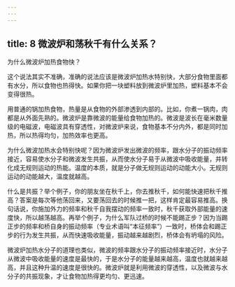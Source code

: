 ```yaml
---
---
---
```

title: 8 微波炉和荡秋千有什么关系？
---




为什么微波炉加热食物快？

这个说法其实不准确，准确的说法应该是微波炉加热水特别快，大部分食物里面都有水分，所以食物也热得快。如果你把一块塑料放到微波炉里加热，塑料基本不会变得很热。

用普通的锅加热食物，热量是从食物的外部渗透到内部的。比如，你煮一锅肉，肉都是从外面先熟的。微波炉是靠微波的能量给食物加热的。微波是波长在毫米数量级的电磁波，电磁波具有穿透性，对微波炉来说，食物基本不分内外，都是同时加热，所以热得均匀，加热效率也更高。

为什么微波加热水会特别快呢？因为微波炉发出微波的频率，跟水分子的振动频率接近，容易使水分子和微波发生共振，从而使水分子易于从微波中吸收能量，并转化成无规则运动的热能。温度的本质，就是分子做无规则运动的动能大小。无规则运动的动能越大，温度就越高。

什么是共振？举个例子，你的朋友坐在秋千上，你去推秋千，如何能快速把秋千推高？答案是每次等他荡回来，又要荡回去的时候推一把，这样肯定最容易推高。换句话说，你施加外力的频率和秋千自我摆动的频率一致时，秋千获取外部能量的速度快，所以越荡越高。再举个例子，为什么军队过桥的时候不能踢正步？因为当踢正步的频率和桥自身的振动频率（专业术语叫“本征频率”）一致时，桥体会和踢正步的行为发生共振，从而快速吸收能量，振动越来越剧烈，桥体会有坍塌的风险。

微波炉加热水分子的道理也类似，微波的频率跟水分子的振动频率接近时，水分子从微波中吸收能量的速度是最快的，于是水分子的能量越来越高，温度也就越来越高，并且这种升温的速度是很快的。微波炉就是利用微波的穿透性，以及微波与水分子的共振现象，才让食物加热得更均匀、更迅速。